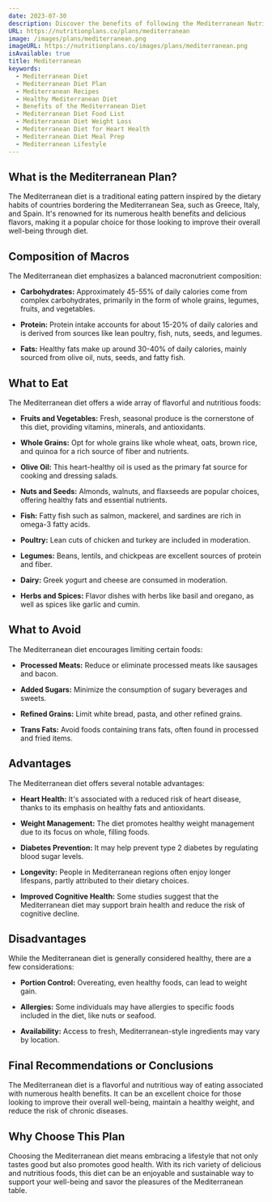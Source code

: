 ```yaml
---
date: 2023-07-30
description: Discover the benefits of following the Mediterranean Nutrition Plan!
URL: https://nutritionplans.co/plans/mediterranean
image: /images/plans/mediterranean.png
imageURL: https://nutritionplans.co/images/plans/mediterranean.png
isAvailable: true
title: Mediterranean
keywords:
  - Mediterranean Diet
  - Mediterranean Diet Plan
  - Mediterranean Recipes
  - Healthy Mediterranean Diet
  - Benefits of the Mediterranean Diet
  - Mediterranean Diet Food List
  - Mediterranean Diet Weight Loss
  - Mediterranean Diet for Heart Health
  - Mediterranean Diet Meal Prep
  - Mediterranean Lifestyle
---
```


## What is the **Mediterranean** Plan?

The Mediterranean diet is a traditional eating pattern inspired by the dietary habits of countries bordering the Mediterranean Sea, such as Greece, Italy, and Spain. It's renowned for its numerous health benefits and delicious flavors, making it a popular choice for those looking to improve their overall well-being through diet.

## Composition of Macros

The Mediterranean diet emphasizes a balanced macronutrient composition:

- **Carbohydrates:** Approximately 45-55% of daily calories come from complex carbohydrates, primarily in the form of whole grains, legumes, fruits, and vegetables.

- **Protein:** Protein intake accounts for about 15-20% of daily calories and is derived from sources like lean poultry, fish, nuts, seeds, and legumes.

- **Fats:** Healthy fats make up around 30-40% of daily calories, mainly sourced from olive oil, nuts, seeds, and fatty fish.

## What to Eat

The Mediterranean diet offers a wide array of flavorful and nutritious foods:

- **Fruits and Vegetables:** Fresh, seasonal produce is the cornerstone of this diet, providing vitamins, minerals, and antioxidants.

- **Whole Grains:** Opt for whole grains like whole wheat, oats, brown rice, and quinoa for a rich source of fiber and nutrients.

- **Olive Oil:** This heart-healthy oil is used as the primary fat source for cooking and dressing salads.

- **Nuts and Seeds:** Almonds, walnuts, and flaxseeds are popular choices, offering healthy fats and essential nutrients.

- **Fish:** Fatty fish such as salmon, mackerel, and sardines are rich in omega-3 fatty acids.

- **Poultry:** Lean cuts of chicken and turkey are included in moderation.

- **Legumes:** Beans, lentils, and chickpeas are excellent sources of protein and fiber.

- **Dairy:** Greek yogurt and cheese are consumed in moderation.

- **Herbs and Spices:** Flavor dishes with herbs like basil and oregano, as well as spices like garlic and cumin.

## What to Avoid

The Mediterranean diet encourages limiting certain foods:

- **Processed Meats:** Reduce or eliminate processed meats like sausages and bacon.

- **Added Sugars:** Minimize the consumption of sugary beverages and sweets.

- **Refined Grains:** Limit white bread, pasta, and other refined grains.

- **Trans Fats:** Avoid foods containing trans fats, often found in processed and fried items.

## Advantages

The Mediterranean diet offers several notable advantages:

- **Heart Health:** It's associated with a reduced risk of heart disease, thanks to its emphasis on healthy fats and antioxidants.

- **Weight Management:** The diet promotes healthy weight management due to its focus on whole, filling foods.

- **Diabetes Prevention:** It may help prevent type 2 diabetes by regulating blood sugar levels.

- **Longevity:** People in Mediterranean regions often enjoy longer lifespans, partly attributed to their dietary choices.

- **Improved Cognitive Health:** Some studies suggest that the Mediterranean diet may support brain health and reduce the risk of cognitive decline.

## Disadvantages

While the Mediterranean diet is generally considered healthy, there are a few considerations:

- **Portion Control:** Overeating, even healthy foods, can lead to weight gain.

- **Allergies:** Some individuals may have allergies to specific foods included in the diet, like nuts or seafood.

- **Availability:** Access to fresh, Mediterranean-style ingredients may vary by location.

## Final Recommendations or Conclusions

The Mediterranean diet is a flavorful and nutritious way of eating associated with numerous health benefits. It can be an excellent choice for those looking to improve their overall well-being, maintain a healthy weight, and reduce the risk of chronic diseases.

## Why Choose This Plan

Choosing the Mediterranean diet means embracing a lifestyle that not only tastes good but also promotes good health. With its rich variety of delicious and nutritious foods, this diet can be an enjoyable and sustainable way to support your well-being and savor the pleasures of the Mediterranean table.
